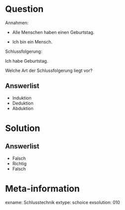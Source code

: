 Question
========

Annahmen: 

* Alle Menschen haben einen Geburtstag.  

* Ich bin ein Mensch. 

Schlussfolgerung: 

Ich habe Geburtstag.  



Welche Art der Schlussfolgerung liegt vor?

Answerlist
----------
* Induktion
* Deduktion
* Abduktion


Solution
========


Answerlist
----------
* Falsch
* Richtig
* Falsch



Meta-information
================
exname: Schlusstechnik
extype: schoice
exsolution: 010